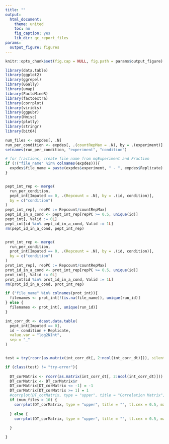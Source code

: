 ```yaml
---
title: ""
output:
  html_document:
    theme: united
    toc: no
    fig_caption: yes
    lib_dir: qc_report_files
params:
  output_figure: figures
---
```


<style type="text/css">
  .container-fluid, .main-container {
    max-width: inherit !important;
    padding: 0 !important;
  }
</style>

<script>
const handleLoaded = function () {
  const wrapperEl = document.querySelector('.js-plotly-plot');

  if (!wrapperEl) {
    return;
  }

  wrapperEl.style.width = '100%';
  wrapperEl.style.height = '100%';
  wrapperEl.style.marginBottom = '0';

  window.dispatchEvent(new Event('resize'));
};

document.addEventListener('DOMContentLoaded', handleLoaded, false);
</script>




```r
knitr::opts_chunk$set(fig.cap = NULL, fig.path = params$output_figure)

library(data.table)
library(ggplot2)
library(ggrepel)
library(GGally)
library(umap)
library(FactoMineR)
library(factoextra)
library(corrplot)
library(viridis)
library(ggpubr)
library(Hmisc)
library(plotly)
library(stringr)
library(bit64)

num_files <- expdes[, .N]
run_per_condition <- expdes[, .(countRepMax = .N), by = .(experiment)]
setnames(run_per_condition, "experiment", "condition")

# for fractions, create file name from mqExperiment and Fraction
if (!("file_name" %in% colnames(expdes))){
  expdes$file_name = paste(expdes$experiment, " - ", expdes$Replicate)
}


pept_int_rep <- merge(
  run_per_condition,
  pept_int[Imputed == 0, .(Repcount = .N), by = .(id, condition)],
  by = c("condition")
)
pept_int_rep[, repPC := Repcount/countRepMax]
pept_id_in_a_cond <- pept_int_rep[repPC >= 0.5, unique(id)]
pept_int[, Valid := 0L]
pept_int[id %in% pept_id_in_a_cond, Valid := 1L]
rm(pept_id_in_a_cond, pept_int_rep)


prot_int_rep <- merge(
  run_per_condition,
  prot_int[Imputed == 0, .(Repcount = .N), by = .(id, condition)],
  by = c("condition")
)
prot_int_rep[, repPC := Repcount/countRepMax]
prot_id_in_a_cond <- prot_int_rep[repPC >= 0.5, unique(id)]
prot_int[, Valid := 0L]
prot_int[id %in% prot_id_in_a_cond, Valid := 1L]
rm(prot_id_in_a_cond, prot_int_rep)


```


```r
if ("file_name" %in% colnames(prot_int)){
  filenames <- prot_int[!(is.na(file_name)), unique(run_id)]
} else {
  filenames <- prot_int[, unique(run_id)]
}

int_corr_dt <- dcast.data.table(
  pept_int[Imputed == 0],
  id ~ condition + Replicate,
  value.var = "log2NInt",
  sep = "_"
)


test = try(rcorr(as.matrix(int_corr_dt[, 2:ncol(int_corr_dt)])), silent = TRUE)

if (class(test) != "try-error"){
  
  DT_corMatrix <- rcorr(as.matrix(int_corr_dt[, 2:ncol(int_corr_dt)]))
  DT_corMatrix <- DT_corMatrix$r
  DT_corMatrix[DT_corMatrix <= -1] = -1
  DT_corMatrix[DT_corMatrix >= 1] = 1
  #corrplot(DT_corMatrix, type = "upper", title = "Correlation Matrix", tl.cex = 0.5, mar = c(1,0,1.5,0))
  if (num_files > 10) {
    corrplot(DT_corMatrix, type = "upper", title = "", tl.cex = 0.5, mar = c(1,0,1.5,0))
    
  } else {
    corrplot(DT_corMatrix, type = "upper", title = "", tl.cex = 0.5, mar = c(1,0,1.5,0), addCoef.col = "white", number.cex = .5)
    
  }

}
```
